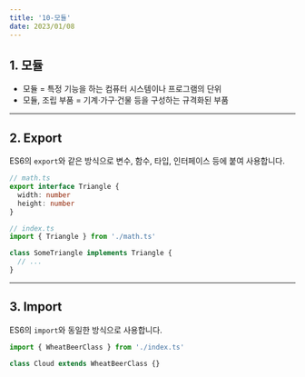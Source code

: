```yaml
---
title: '10-모듈'
date: 2023/01/08
---
```


## 1. 모듈

- 모듈 = 특정 기능을 하는 컴퓨터 시스템이나 프로그램의 단위
- 모듈, 조립 부품 = 기계·가구·건물 등을 구성하는 규격화된 부품

---

## 2. Export

ES6의 `export`와 같은 방식으로 변수, 함수, 타입, 인터페이스 등에 붙여 사용합니다.

```ts
// math.ts
export interface Triangle {
  width: number
  height: number
}

// index.ts
import { Triangle } from './math.ts'

class SomeTriangle implements Triangle {
  // ...
}
```

---

## 3. Import

ES6의 `import`와 동일한 방식으로 사용합니다.

```ts
import { WheatBeerClass } from './index.ts'

class Cloud extends WheatBeerClass {}
```
